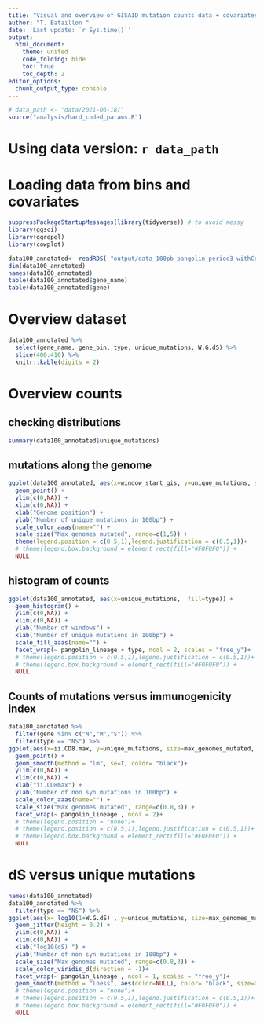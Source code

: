 ```yaml
---
title: "Visual and overview of GISAID mutation counts data + covariates: early period "
author: "T. Bataillon "
date: 'Last update: `r Sys.time()`'
output: 
  html_document:
    theme: united
    code_folding: hide
    toc: true
    toc_depth: 2 
editor_options: 
  chunk_output_type: console
--- 
```


```r
# data_path <- "data/2021-06-18/"
source("analysis/hard_coded_params.R")
```

# Using data version: `r data_path`

# Loading data from bins and covariates

```r

suppressPackageStartupMessages(library(tidyverse)) # to avoid messy 
library(ggsci)
library(ggrepel)
library(cowplot)

data100_annotated<- readRDS( "output/data_100pb_pangolin_period3_withCovs.rds")
dim(data100_annotated)
names(data100_annotated)
table(data100_annotated$gene_name)
table(data100_annotated$gene)

```

# Overview dataset 
```r
data100_annotated %>%
  select(gene_name, gene_bin, type, unique_mutations, W.G.dS) %>%
  slice(400:410) %>%
  knitr::kable(digits = 2)
```

# Overview counts

## checking distributions 
```r
summary(data100_annotated$unique_mutations)
```

## mutations along the genome

```r
ggplot(data100_annotated, aes(x=window_start_gis, y=unique_mutations, size=max_genomes_mutated, color=type)) + 
  geom_point() +
  ylim(c(0,NA)) +
  xlim(c(0,NA)) +
  xlab("Genome position") +
  ylab("Number of unique mutations in 100bp") +
  scale_color_aaas(name="") +
  scale_size("Max genomes mutated", range=c(1,5)) +
  theme(legend.position = c(0.5,1),legend.justification = c(0.5,1))+
  # theme(legend.box.background = element_rect(fill="#F0F0F0")) +
  NULL
```

## histogram of counts 
```r
ggplot(data100_annotated, aes(x=unique_mutations,  fill=type)) + 
  geom_histogram() +
  ylim(c(0,NA)) +
  xlim(c(0,NA)) +
  ylab("Number of windows") +
  xlab("Number of unique mutations in 100bp") +
  scale_fill_aaas(name="") +
  facet_wrap(~ pangolin_lineage + type, ncol = 2, scales = "free_y")+
  # theme(legend.position = c(0.5,1),legend.justification = c(0.5,1))+
  # theme(legend.box.background = element_rect(fill="#F0F0F0")) +
  NULL
```

## Counts of mutations versus immunogenicity index

```r
data100_annotated %>%
  filter(gene %in% c("N","M","S")) %>%
  filter(type == "NS") %>%
ggplot(aes(x=ii.CD8.max, y=unique_mutations, size=max_genomes_mutated, color=gene_name)) + 
  geom_point() +
  geom_smooth(method = "lm", se=T, color= "black")+
  ylim(c(0,NA)) +
  xlim(c(0,NA)) +
  xlab("ii.CD8max") +
  ylab("Number of non syn mutations in 100bp") +
  scale_color_aaas(name="") +
  scale_size("Max genomes mutated", range=c(0.8,3)) +
  facet_wrap(~ pangolin_lineage , ncol = 2)+
  # theme(legend.position = "none")+
  # theme(legend.position = c(0.5,1),legend.justification = c(0.5,1))+
  # theme(legend.box.background = element_rect(fill="#F0F0F0")) +
  NULL

```

# dS versus unique mutations 
```r
names(data100_annotated)
data100_annotated %>%
  filter(type == "NS") %>%
ggplot(aes(x= log10(1+W.G.dS) , y=unique_mutations, size=max_genomes_mutated, color=gene_name)) + 
  geom_jitter(height = 0.2) +
  ylim(c(0,NA)) +
  xlim(c(0,NA)) +
  xlab("log10(dS) ") +
  ylab("Number of non syn mutations in 100bp") +
  scale_size("Max genomes mutated", range=c(0.8,3)) +
  scale_color_viridis_d(direction = -1)+
  facet_wrap(~ pangolin_lineage , ncol = 1, scales = "free_y")+
  geom_smooth(method = "loess", aes(color=NULL), color= "black", size=0.5)+
  # theme(legend.position = "none")+
  # theme(legend.position = c(0.5,1),legend.justification = c(0.5,1))+
  # theme(legend.box.background = element_rect(fill="#F0F0F0")) +
  NULL

```

